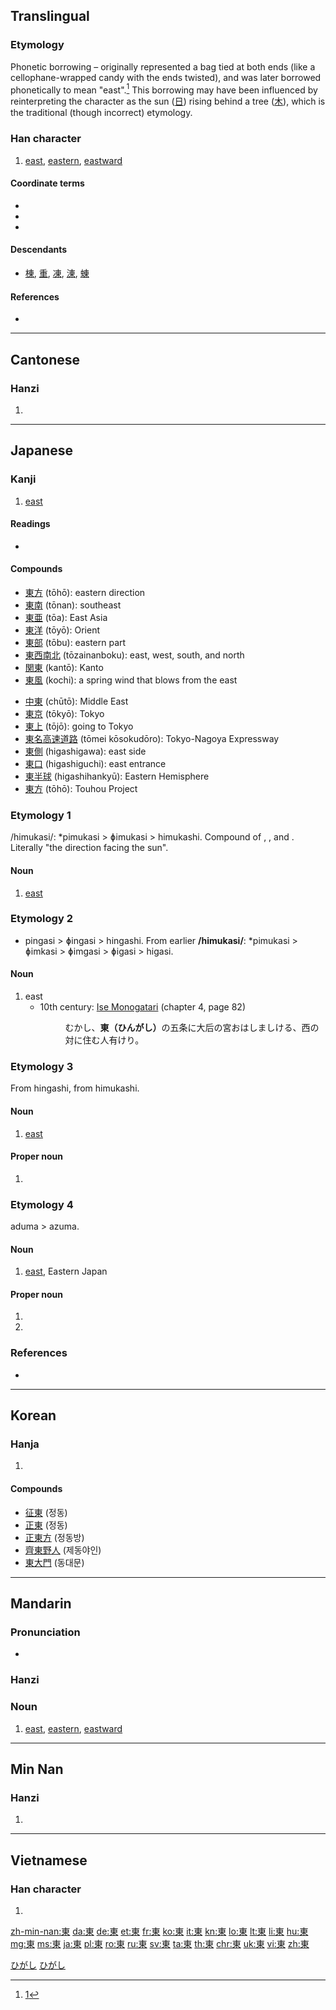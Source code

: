 {{also|东|柬}}
==Translingual==
{{stroke order|type=animate}}
{{zh-hanzi-box|[[东]]|東}}

===Etymology===
Phonetic borrowing – originally represented a bag tied at both ends (like a cellophane-wrapped candy with the ends twisted), and was later borrowed phonetically to mean "east".<ref>[http://www.internationalscientific.org/CharacterASP/CharacterEtymology.aspx?characterInput=%E6%9D%B1&submitButton1=Etymology]</ref> This borrowing may have been influenced by reinterpreting the character as the sun ([[日]]) rising behind a tree ([[木]]), which is the traditional (though incorrect) etymology.

===Han character===
{{Han char|rn=75|rad=木|as=04|sn=8|four=5090<sub>6</sub>|canj=木田 (DW)|ids=⿻[[木]][[日]]}}

# [[east]], [[eastern]], [[eastward]]

====Coordinate terms====
* {{term|南||south|sc=Hani}}
* {{term|西||west|sc=Hani}}
* {{term|北||north|sc=Hani}}

====Descendants====
* [[棟]], [[重]], [[凍]], [[涷]], [[蝀]]

====References====
<references />
* {{Han ref|kx=0513.120|dkj=14499|dj=0899.080|hdz=21165.040|uh=6771|ud=26481|bh=AA46|bd=43590}}

----

==Cantonese==

===Hanzi===
{{yue-hanzi|jyut=dung1|y=dung1|sim=东}}

# {{defn|lang=yue|sort=木04}}

----

==Japanese==

===Kanji===
{{ja-kanji|grade=2|rs=木04}}

# [[east]]

====Readings====
* {{ja-readings
|goon=[[つう]] (tsū) {{qualifier|non-[[w:Jōyō kanji|Jōyō]] reading}}
|kanon=[[とう]] (tō)
|kun=[[ひがし]] (higashi)
|nanori=[[あい]] (ai), [[あがり]] (agari), [[あずま]] (azuma), [[あづま]] (adzuma), [[こ]] (ko), [[さき]] (saki), [[しの]] (shino), [[とお]] (tō), [[はじめ]] (hajime), [[はる]] (haru), [[ひが]] (higa), [[もと]] (moto)}}

====Compounds====
{{top2}}
* [[東方]] (tōhō): eastern direction
* [[東南]] (tōnan): southeast
* [[東亜]] (tōa): East Asia
* [[東洋]] (tōyō): Orient
* [[東部]] (tōbu): eastern part
* [[東西南北]] (tōzainanboku): east, west, south, and north
* [[関東]] (kantō): Kanto
* [[東風]] (kochi): a spring wind that blows from the east
{{mid2}}
* [[中東]] (chūtō): Middle East
* [[東京]] (tōkyō): Tokyo
* [[東上]] (tōjō): going to Tokyo
* [[東名高速道路]] (tōmei kōsokudōro): Tokyo-Nagoya Expressway
* [[東側]] (higashigawa): east side
* [[東口]] (higashiguchi): east entrance
* [[東半球]] (higashihankyū): Eastern Hemisphere
* [[東方]] (tōhō): Touhou Project
{{bottom}}

===Etymology 1===
/himukasi/: *pimukasi > ɸimukasi > himukashi. Compound of {{term|日|pi|sun}}, {{term|向か|muka|facing, direction}}, and {{term|風|shi|wind, direction}}. Literally "the direction facing the sun".

====Noun====
{{ja-noun|ひむかし}}

# [[east]]

===Etymology 2===
* pingasi > ɸingasi > hingashi. From earlier '''/himukasi/''': *pimukasi > ɸimkasi > ɸimgasi > ɸigasi > higasi.

====Noun====
{{ja-noun|ひんがし}}

# east
#* 10th century: [[w:Ise Monogatari|Ise Monogatari]] (chapter 4, page 82)
#*: むかし、'''東（ひんがし）'''の五条に大后の宮おはしましける、西の対に住む人有けり。

===Etymology 3===
From hingashi, from himukashi.

====Noun====
{{ja-noun|ひがし}}

# [[east]]

====Proper noun====
{{ja-pos|ひがし|proper}}

# {{surname|lang=ja}}

===Etymology 4===
aduma > azuma.

====Noun====
{{ja-noun|あずま|hhira=あづま}}

# [[east]], Eastern Japan

====Proper noun====
{{ja-pos|あずま|proper}}

# {{given name|male|lang=ja|sort=あずま}}
# {{surname|lang=ja|sort=あずま}}

===References===

* {{reference-book
  | last = Horiuchi
  | first = Hideaki
  | coauthors = Ken Akiyama
  | title = [[w:Taketori Monogatari|Taketori Monogatari]] , [[w:Ise Monogatari|Ise Monogatari]]
  | publisher = [[w:Iwanami Shoten Publishing|Iwanami Shoten]]
  | date = 1997
  | location = Tōkyō
  | id = ISBN 4-00-240017-4
  }}

[[Category:1000 Japanese basic words|ひがし]]
[[Category:Japanese surnames|ひがし]]

----

==Korean==

===Hanja===
{{ko-hanja|hangeul=동|rv=dong|mr=tong|y=tong|eumhun=동녘|ehrv=dongnyeok|ehmr=tongnyŏk|ehy=tongnyekh}}

# {{defn|lang=ko|sort=木04}}

====Compounds====
* [[征東]] (정동)
* [[正東]] (정동)
* [[正東方]] (정동방)
* [[齊東野人]] (제동야인)
* [[東大門]] (동대문)

----

==Mandarin==

===Pronunciation===
* {{audio|Zh-dōng.ogg|audio}}

===Hanzi===
{{cmn-hanzi|sim=东|pin=[[dōng]] ([[dong1]])|wg=tung<sup>1</sup>}}

===Noun===
{{cmn-noun|t|pin=dōng|pint=dong1|sim=东|rs=木04}}

# [[east]], [[eastern]], [[eastward]]

----

==Min Nan==

===Hanzi===
{{nan-noun|ts|poj=[[tang]] (tang<sup>1</sup>) (vernacular), [[tong]] (tong<sup>1</sup>) (literary)|c=東}}

# {{defn|nan}}

----

==Vietnamese==

===Han character===
{{vi-hantu|[[đông]]<!--hốc-->, [[đang]], [[tông]]|rs=木04}}

# {{defn|lang=vi|sort=木04}}

[[zh-min-nan:東]]
[[da:東]]
[[de:東]]
[[et:東]]
[[fr:東]]
[[ko:東]]
[[it:東]]
[[kn:東]]
[[lo:東]]
[[lt:東]]
[[li:東]]
[[hu:東]]
[[mg:東]]
[[ms:東]]
[[ja:東]]
[[pl:東]]
[[ro:東]]
[[ru:東]]
[[sv:東]]
[[ta:東]]
[[th:東]]
[[chr:東]]
[[uk:東]]
[[vi:東]]
[[zh:東]]